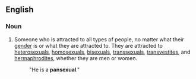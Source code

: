 ==English==

===Noun===

# Someone who is attracted to all types of people, no matter what their [[gender]]  is or what they are attracted to. They are attracted to [[heterosexuals]], [[homosexuals]], [[bisexuals]], [[transsexuals]], [[transvestites]], and [[hermaphrodites]], whether they are men or women.
#: "He is a '''pansexual'''."